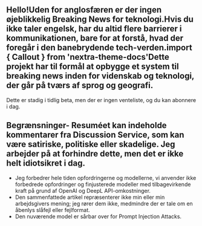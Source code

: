 
<CallToAction />

## Hello!Uden for anglosfæren er der ingen øjeblikkelig **Breaking News** for teknologi.Hvis du ikke taler engelsk, har du altid flere barrierer i kommunikationen, bare for at forstå, hvad der foregår i den banebrydende tech-verden.import { Callout } from 'nextra-theme-docs'<Callout type="info" emoji="🗞">Dette projekt har til formål at opbygge et system til **breaking news** inden for videnskab og teknologi, der går på tværs af sprog og geografi.

</Callout>

Dette er stadig i tidlig beta, men der er ingen venteliste, og du kan abonnere i dag.

## Begrænsninger- Resuméet kan indeholde kommentarer fra Discussion Service, som kan være satiriske, politiske eller skadelige. Jeg arbejder på at forhindre dette, men det er ikke helt idiotsikret i dag.

- Jeg forbedrer hele tiden opfordringerne og modellerne, vi anvender ikke forbedrede opfordringer og finjusterede modeller med tilbagevirkende kraft på grund af OpenAI og DeepL API-omkostninger.
- Den sammenfattede artikel repræsenterer ikke min eller min arbejdsgivers mening; jeg rører dem ikke, medmindre der er tale om en åbenlys slåfejl eller fejlformat.
- Den nuværende model er sårbar over for Prompt Injection Attacks.
